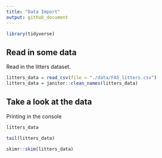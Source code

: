 ```yaml
---
title: "Data Import"
output: github_document
---
```



```r
library(tidyverse)
```
## Read in some data

Read in the litters dataset.

```r
litters_data = read_csv(file = "./data/FAS_litters.csv")
litters_data = janitor::clean_names(litters_data)
```

## Take a look at the data

Printing in the console

```r
litters_data
```

```r
tail(litters_data)
```

```r
skimr::skim(litters_data)
```


